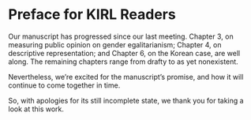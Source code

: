 # Preface for KIRL Readers {.unnumbered}

Our manuscript has progressed since our last meeting.
Chapter 3, on measuring public opinion on gender egalitarianism; Chapter 4, on descriptive representation; and Chapter 6, on the Korean case, are well along.
The remaining chapters range from drafty to as yet nonexistent.

Nevertheless, we're excited for the manuscript's promise, and how it will continue to come together in time.

So, with apologies for its still incomplete state, we thank you for taking a look at this work.
